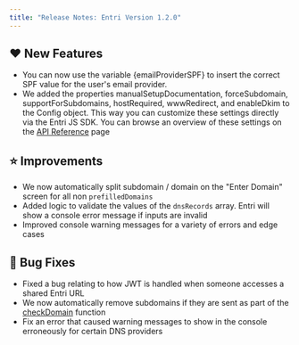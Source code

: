 ```yaml
---
title: "Release Notes: Entri Version 1.2.0"
---
```


## ❤️ New Features

- You can now use the variable \{emailProviderSPF} to insert the correct SPF value for the user's email provider.
- We added the properties manualSetupDocumentation, forceSubdomain, supportForSubdomains, hostRequired, wwwRedirect, and enableDkim to the Config object. This way you can customize these settings directly via the Entri JS SDK. You can browse an overview of these settings on the [API Reference](/api-reference) page

## ⭐️ Improvements

- We now automatically split subdomain / domain on the "Enter Domain" screen for all non `prefilledDomains`
- Added logic to validate the values of the `dnsRecords` array. Entri will show a console error message if inputs are invalid
- Improved console warning messages for a variety of errors and edge cases

## 🐛 Bug Fixes

- Fixed a bug relating to how JWT is handled when someone accesses a shared Entri URL
- We now automatically remove subdomains if they are sent as part of the [checkDomain](/install) function 
- Fix an error that caused warning messages to show in the console erroneously for certain DNS providers